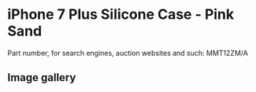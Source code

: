 
# iPhone 7 Plus Silicone Case - Pink Sand

Part number, for search engines, auction websites and such: MMT12ZM/A

## Image gallery

<div style={{ width: "768px" }}>
  <GalleryComponent
    images={[
      {
        original: "/everysource/MMT12.png",
        thumbnail: "/everypreview/MMT12.png",
      },
      {
        original: "/everysource/MMT12_AV1_GOLD.png",
        thumbnail: "/everypreview/MMT12_AV1_GOLD.png",
      },
      {
        original: "/everysource/MMT12_AV1_JET_BLACK.png",
        thumbnail: "/everypreview/MMT12_AV1_JET_BLACK.png",
      },
      {
        original: "/everysource/MMT12_AV1_RED.png",
        thumbnail: "/everypreview/MMT12_AV1_RED.png",
      },
      {
        original: "/everysource/MMT12_AV1_SILVER.png",
        thumbnail: "/everypreview/MMT12_AV1_SILVER.png",
      },
      {
        original: "/everysource/MMT12_AV2.png",
        thumbnail: "/everypreview/MMT12_AV2.png",
      }
    ]}
  />
</div>